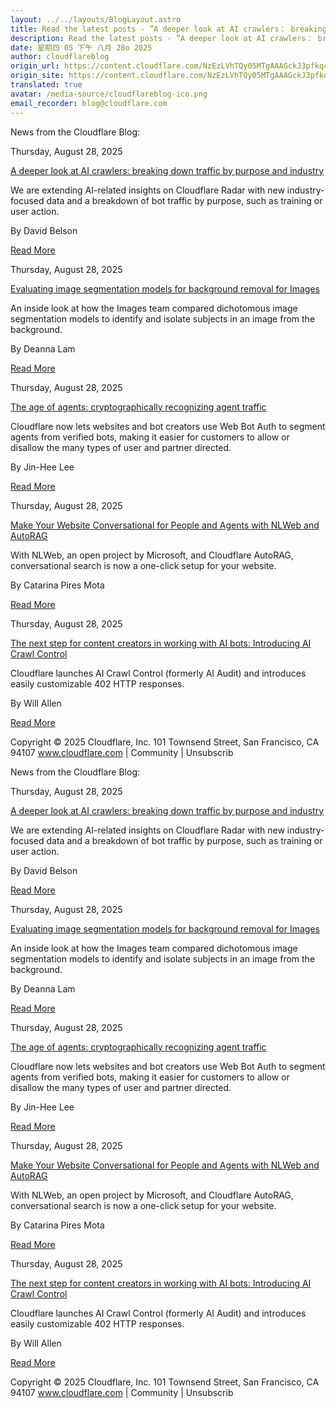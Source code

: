 ```yaml
---
layout: ../../layouts/BlogLayout.astro
title: Read the latest posts - ”A deeper look at AI crawlers： breaking down traffic by purpose and industry”
description: Read the latest posts - ”A deeper look at AI crawlers： breaking down traffic by purpose and industry”
date: 星期四 05 下午 八月 28o 2025
author: cloudflareblog
origin_url: https://content.cloudflare.com/NzEzLVhTQy05MTgAAAGckJ3pfkqc2-4LhVZzkxgIfzhzZSN9fId2CGL3fxoLO2cI_eyfAXIbOhTRs0mYZUco24upAPI=
origin_site: https://content.cloudflare.com/NzEzLVhTQy05MTgAAAGckJ3pfkqc2-4LhVZzkxgIfzhzZSN9fId2CGL3fxoLO2cI_eyfAXIbOhTRs0mYZUco24upAPI=
translated: true
avatar: /media-source/cloudflareblog-ico.png
email_recorder: blog@cloudflare.com
---
```



<Reference client:only="react" title="Read the latest posts - ”A deeper look at AI crawlers： breaking down traffic by purpose and industry”" url="https://content.cloudflare.com/NzEzLVhTQy05MTgAAAGckJ3pfkqc2-4LhVZzkxgIfzhzZSN9fId2CGL3fxoLO2cI_eyfAXIbOhTRs0mYZUco24upAPI=" />

<Detail client:only="react">
	News from the Cloudflare Blog:

Thursday, August 28, 2025

[A deeper look at AI crawlers: breaking down traffic by purpose and industry](https://content.cloudflare.com/NzEzLVhTQy05MTgAAAGckJ3pfkqc2-4LhVZzkxgIfzhzZSN9fId2CGL3fxoLO2cI_eyfAXIbOhTRs0mYZUco24upAPI=)

We are extending AI-related insights on Cloudflare Radar with new industry-focused data and a breakdown of bot traffic by purpose, such as training or user action.

By David Belson

[Read More](https://content.cloudflare.com/NzEzLVhTQy05MTgAAAGckJ3pfkqc2-4LhVZzkxgIfzhzZSN9fId2CGL3fxoLO2cI_eyfAXIbOhTRs0mYZUco24upAPI=)

Thursday, August 28, 2025

[Evaluating image segmentation models for background removal for Images](https://content.cloudflare.com/NzEzLVhTQy05MTgAAAGckJ3pf5hOG4_hBxZH8rlH-79mbrZtyFgKnyaK_hwoPO0ZSvHnfIpdayeH94SncvJW3F03Yo0=)

An inside look at how the Images team compared dichotomous image segmentation models to identify and isolate subjects in an image from the background.

By Deanna Lam

[Read More](https://content.cloudflare.com/NzEzLVhTQy05MTgAAAGckJ3pf5hOG4_hBxZH8rlH-79mbrZtyFgKnyaK_hwoPO0ZSvHnfIpdayeH94SncvJW3F03Yo0=)

Thursday, August 28, 2025

[The age of agents: cryptographically recognizing agent traffic](https://content.cloudflare.com/NzEzLVhTQy05MTgAAAGckJ3pf-KXCczg6i2Yyb2RKOhJxa1TDRwAfQ6TCuGyoCSkS47-8PJWC06LO65T4KbCRVYrZFA=)

Cloudflare now lets websites and bot creators use Web Bot Auth to segment agents from verified bots, making it easier for customers to allow or disallow the many types of user and partner directed.

By Jin-Hee Lee

[Read More](https://content.cloudflare.com/NzEzLVhTQy05MTgAAAGckJ3pf-KXCczg6i2Yyb2RKOhJxa1TDRwAfQ6TCuGyoCSkS47-8PJWC06LO65T4KbCRVYrZFA=)

Thursday, August 28, 2025

[Make Your Website Conversational for People and Agents with NLWeb and AutoRAG](https://content.cloudflare.com/NzEzLVhTQy05MTgAAAGckJ3pfmJIHeB6TIHbyIbPVGpHePgMtImt8jllwoCBOcHifgRaKapXTLx5QfduqQLdjOTs83U=)

With NLWeb, an open project by Microsoft, and Cloudflare AutoRAG, conversational search is now a one-click setup for your website.

By Catarina Pires Mota

[Read More](https://content.cloudflare.com/NzEzLVhTQy05MTgAAAGckJ3pfmJIHeB6TIHbyIbPVGpHePgMtImt8jllwoCBOcHifgRaKapXTLx5QfduqQLdjOTs83U=)

Thursday, August 28, 2025

[The next step for content creators in working with AI bots: Introducing AI Crawl Control](https://content.cloudflare.com/NzEzLVhTQy05MTgAAAGckJ3pfroftSAdVp-zAUCCTF_6Wd7713k0w4bPoGiAobRNc359ZY3_S0edkP2oUrmK2vJaWZA=)

Cloudflare launches AI Crawl Control (formerly AI Audit) and introduces easily customizable 402 HTTP responses.

By Will Allen

[Read More](https://content.cloudflare.com/NzEzLVhTQy05MTgAAAGckJ3pfroftSAdVp-zAUCCTF_6Wd7713k0w4bPoGiAobRNc359ZY3_S0edkP2oUrmK2vJaWZA=)

Copyright © 2025 Cloudflare, Inc. 101 Townsend Street, San Francisco, CA 94107 www.cloudflare.com | Community | Unsubscrib
</Detail>

News from the Cloudflare Blog:

Thursday, August 28, 2025

[A deeper look at AI crawlers: breaking down traffic by purpose and industry](https://content.cloudflare.com/NzEzLVhTQy05MTgAAAGckJ3pfkqc2-4LhVZzkxgIfzhzZSN9fId2CGL3fxoLO2cI_eyfAXIbOhTRs0mYZUco24upAPI=)

We are extending AI-related insights on Cloudflare Radar with new industry-focused data and a breakdown of bot traffic by purpose, such as training or user action.

By David Belson

[Read More](https://content.cloudflare.com/NzEzLVhTQy05MTgAAAGckJ3pfkqc2-4LhVZzkxgIfzhzZSN9fId2CGL3fxoLO2cI_eyfAXIbOhTRs0mYZUco24upAPI=)

Thursday, August 28, 2025

[Evaluating image segmentation models for background removal for Images](https://content.cloudflare.com/NzEzLVhTQy05MTgAAAGckJ3pf5hOG4_hBxZH8rlH-79mbrZtyFgKnyaK_hwoPO0ZSvHnfIpdayeH94SncvJW3F03Yo0=)

An inside look at how the Images team compared dichotomous image segmentation models to identify and isolate subjects in an image from the background.

By Deanna Lam

[Read More](https://content.cloudflare.com/NzEzLVhTQy05MTgAAAGckJ3pf5hOG4_hBxZH8rlH-79mbrZtyFgKnyaK_hwoPO0ZSvHnfIpdayeH94SncvJW3F03Yo0=)

Thursday, August 28, 2025

[The age of agents: cryptographically recognizing agent traffic](https://content.cloudflare.com/NzEzLVhTQy05MTgAAAGckJ3pf-KXCczg6i2Yyb2RKOhJxa1TDRwAfQ6TCuGyoCSkS47-8PJWC06LO65T4KbCRVYrZFA=)

Cloudflare now lets websites and bot creators use Web Bot Auth to segment agents from verified bots, making it easier for customers to allow or disallow the many types of user and partner directed.

By Jin-Hee Lee

[Read More](https://content.cloudflare.com/NzEzLVhTQy05MTgAAAGckJ3pf-KXCczg6i2Yyb2RKOhJxa1TDRwAfQ6TCuGyoCSkS47-8PJWC06LO65T4KbCRVYrZFA=)

Thursday, August 28, 2025

[Make Your Website Conversational for People and Agents with NLWeb and AutoRAG](https://content.cloudflare.com/NzEzLVhTQy05MTgAAAGckJ3pfmJIHeB6TIHbyIbPVGpHePgMtImt8jllwoCBOcHifgRaKapXTLx5QfduqQLdjOTs83U=)

With NLWeb, an open project by Microsoft, and Cloudflare AutoRAG, conversational search is now a one-click setup for your website.

By Catarina Pires Mota

[Read More](https://content.cloudflare.com/NzEzLVhTQy05MTgAAAGckJ3pfmJIHeB6TIHbyIbPVGpHePgMtImt8jllwoCBOcHifgRaKapXTLx5QfduqQLdjOTs83U=)

Thursday, August 28, 2025

[The next step for content creators in working with AI bots: Introducing AI Crawl Control](https://content.cloudflare.com/NzEzLVhTQy05MTgAAAGckJ3pfroftSAdVp-zAUCCTF_6Wd7713k0w4bPoGiAobRNc359ZY3_S0edkP2oUrmK2vJaWZA=)

Cloudflare launches AI Crawl Control (formerly AI Audit) and introduces easily customizable 402 HTTP responses.

By Will Allen

[Read More](https://content.cloudflare.com/NzEzLVhTQy05MTgAAAGckJ3pfroftSAdVp-zAUCCTF_6Wd7713k0w4bPoGiAobRNc359ZY3_S0edkP2oUrmK2vJaWZA=)

Copyright © 2025 Cloudflare, Inc. 101 Townsend Street, San Francisco, CA 94107 www.cloudflare.com | Community | Unsubscrib


